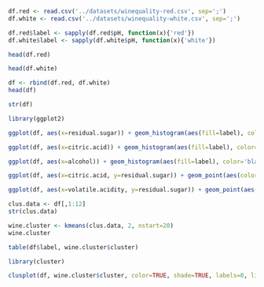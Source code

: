 ```r
df.red <- read.csv('../datasets/winequality-red.csv', sep=';')
df.white <- read.csv('../datasets/winequality-white.csv', sep=';')
```

```r
df.red$label <- sapply(df.red$pH, function(x){'red'})
df.white$label <- sapply(df.white$pH, function(x){'white'})
```

```r
head(df.red)
```
```r
head(df.white)
```
```r
df <- rbind(df.red, df.white)
head(df)
```
```r
str(df)
```
```r
library(ggplot2)

ggplot(df, aes(x=residual.sugar)) + geom_histogram(aes(fill=label), color='black', bins=50)
```
```r
ggplot(df, aes(x=citric.acid)) + geom_histogram(aes(fill=label), color='black', bins=50)
```
```r
ggplot(df, aes(x=alcohol)) + geom_histogram(aes(fill=label), color='black', bins=50)
```
```r
ggplot(df, aes(x=citric.acid, y=residual.sugar)) + geom_point(aes(color=label), alpha=0.2) + scale_color_manual(values=c('#ae4554','#faf7ea')) +theme_dark()
```
```r
ggplot(df, aes(x=volatile.acidity, y=residual.sugar)) + geom_point(aes(color=label), alpha=0.2) + scale_color_manual(values=c('#ae4554','#faf7ea')) +theme_dark()
```
```r
clus.data <- df[,1:12]
str(clus.data)
```
```r
wine.cluster <- kmeans(clus.data, 2, nstart=20)
wine.cluster
```
```r
table(df$label, wine.cluster$cluster)
```
```r
library(cluster)

clusplot(df, wine.cluster$cluster, color=TRUE, shade=TRUE, labels=0, lines=0)
```

